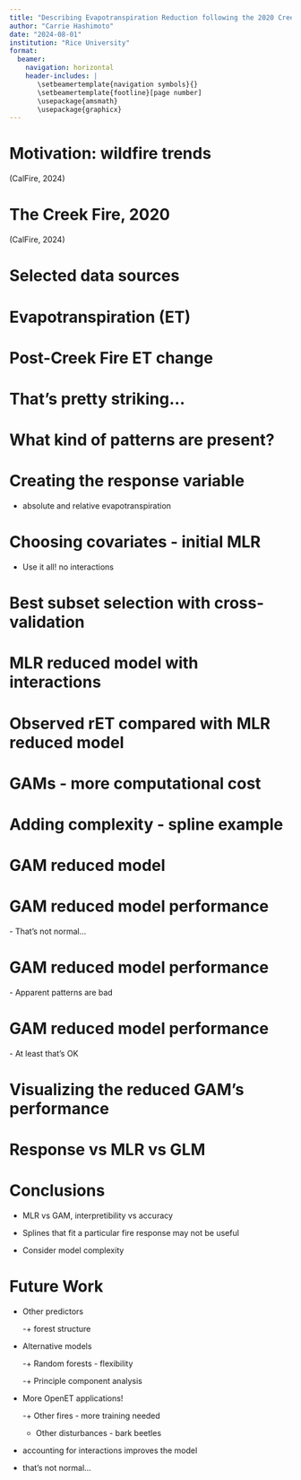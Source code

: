 ```yaml
---
title: "Describing Evapotranspiration Reduction following the 2020 Creek Fire in the southern Sierra Nevada"
author: "Carrie Hashimoto"
date: "2024-08-01"
institution: "Rice University"
format:
  beamer:
    navigation: horizontal
    header-includes: |
       \setbeamertemplate{navigation symbols}{}
       \setbeamertemplate{footline}[page number]
       \usepackage{amsmath}
       \usepackage{graphicx}
---
```


# Motivation: wildfire trends
<!-- introduction - motivation -->

\begin{minipage}{0.4\linewidth}
\scriptsize % Make the text smaller

\begin{itemize}
  \item Climate warming
  \begin{itemize}
    \item Longer fire season
    \item Hotter/drier summers
    \item Earlier snowmelt
  \end{itemize}
  \item Forest management and tree density
\end{itemize}

\end{minipage}
\hfill
\begin{minipage}{0.55\linewidth}
\includegraphics[width=\linewidth]{/Users/Carrie/Desktop/creekfire/Figures/calfire_incident_map.png}
\end{minipage}

\vspace{0.5em}
\small (CalFire, 2024)

<!-- introduction - background -->
# The Creek Fire, 2020

\begin{columns}[T] 
  \begin{column}{0.5\textwidth} 
    \vspace{0.5em}
    \scriptsize 
    \begin{itemize}
      \item 2020-09-04 through 2020-12-24
      \item 380,000 acres burned
    \end{itemize}
  \end{column}

  \begin{column}{0.5\textwidth} 
    \includegraphics[width=\linewidth]{/Users/Carrie/Desktop/creekfire/Figures/HUC12_plot.png}
  \end{column}
  
\end{columns}

\vspace{0.5em}
\small (CalFire, 2024)

<!-- introduction - data -->
# Selected data sources

\begin{minipage}{\linewidth}
\scriptsize 
\begin{itemize}
  \item OpenET: 30 m res aggregate of 6 models
\end{itemize}
\end{minipage}

\vspace{1em}

\begin{minipage}{\linewidth}
\includegraphics[width=\linewidth]{/Users/Carrie/Desktop/creekfire/Figures/ex_et_ts_plot.png}
\end{minipage}
<!-- - HLS: 30 m spectral data -->

<!--   + use to calculate NDVI and NBR -->

<!-- - SRTM: 2000 elevation -->

<!--   + derive slope, aspect, northness -->

<!-- - NLDAS: 12 km temperature -->

<!-- - TerraClimate: 4 km precipitation and soil moisture -->

# Evapotranspiration (ET)

\includegraphics[width=\linewidth]{/Users/Carrie/Desktop/creekfire/Figures/prefire_et_plot.png}


# Post-Creek Fire ET change

\includegraphics[width=\linewidth]{/Users/Carrie/Desktop/creekfire/Figures/postfire_et_plot.png}


# That's pretty striking...

\includegraphics[width=\linewidth]{/Users/Carrie/Desktop/creekfire/Figures/prefire_postfire_et_plots.png}


<!-- # Look at the difference! -->

<!-- \includegraphics[width=\linewidth]{/Users/Carrie/Desktop/creekfire/Figures/diff_et_plot.png} -->

# What kind of patterns are present?

\includegraphics[width=0.8\linewidth]{/Users/Carrie/Desktop/creekfire/Figures/diff_et_vs_dnbr.png}

# Creating the response variable

- absolute and relative evapotranspiration

\begin{align*}
aET &= (ET_{\text{burned,prefire}} - ET_{\text{burned,postfire}}) \\
    &\quad - (ET_{\text{control,prefire}} - ET_{\text{control,postfire}}) \\
rET &= \frac{aET}{ET_{\text{burned,prefire}}} \times 100 \%
\end{align*}

<!-- # methods 4 -->

<!-- # methods 5 -->

<!-- \includegraphics[width=0.8\linewidth]{/Users/Carrie/Desktop/creekfire/Figures/scatter_matrix.png} -->


# Choosing covariates - initial MLR

- Use it all! no interactions
\begin{align*}
\text{rET} &= \beta_0 + \beta_1 \cdot \text{pre-fire NDVI} + \beta_2 \cdot \text{dNBR} + \beta_3 \cdot \text{elevation}  \\
&\quad + \beta_4 \cdot \text{slope} + \beta_5 \cdot \text{aspect} \\
&\quad + \beta_6 \cdot \text{northness} + \beta_7 \cdot \text{latitude} \\
&\quad + \beta_8 \cdot \text{temperature} + \beta_9 \cdot \text{precipitation} + \epsilon \\
&\text{adjusted } R^2 = 0.5686 \\
\end{align*}

<!-- # Initial MLR -->

<!-- \includegraphics[width=\linewidth]{/Users/Carrie/Desktop/creekfire/Figures/response_fitted_values_lm_rET_plots.png} -->
<!-- \begin{minipage}{0.2\linewidth} -->
<!-- \scriptsize % Make the text smaller -->
<!-- \begin{align*} -->
<!-- \text{rET} &= \beta_0 + \beta_1 \cdot \text{pre-fire NDVI} + \beta_2 \cdot \text{dnbr} + \beta_3 \cdot \text{elevation}  \\ -->
<!-- &\quad + \beta_4 \cdot \text{slope} + \beta_5 \cdot \text{aspect} \\ -->
<!-- &\quad + \beta_6 \cdot \text{northness} + \beta_7 \cdot \text{latitude} \\ -->
<!-- &\quad + \beta_8 \cdot \text{temperature} + \beta_9 \cdot \text{precipitation} + \epsilon \\ -->
<!-- \text{adjusted } R^2 &= 0.5686 \\ -->
<!-- \end{align*} -->
<!-- \end{minipage} -->
<!-- \hfill -->
<!-- \begin{minipage}{0.75\linewidth} -->
<!-- \includegraphics[width=\linewidth]{/Users/Carrie/Desktop/creekfire/Figures/response_fitted_values_lm_rET_plots.png} -->
<!-- \end{minipage} -->
<!-- # MLR with allllll the interactions -->

<!-- \includegraphics[width=\linewidth]{/Users/Carrie/Desktop/creekfire/Figures/response_fitted_values_lm_rET_interaction_plots.png} -->

# Best subset selection with cross-validation

\includegraphics[width=\linewidth]{/Users/Carrie/Desktop/creekfire/Figures/lm_rET_cv.png}

# MLR reduced model with interactions

<!-- \begin{minipage}{0.2\linewidth} -->
<!-- \scriptsize % Make the text smaller -->
\begin{align*}
\text{rET} &= \beta_0 + \beta_1 \cdot \text{dNBR} + \beta_2 \cdot \text{latitude} \\
&\quad + \beta_3 \cdot \text{precipitation} + \beta_4 \cdot (\text{pre-fire NDVI} \cdot \text{dNBR}) \\
&\quad + \beta_5 \cdot (\text{elevation} \cdot \text{dNBR}) + \beta_6 \cdot (\text{latitude} \cdot \text{dNBR}) \\
&\quad + \beta_7 \cdot (\text{latitude} \cdot \text{precipitation}) + \epsilon \\
&\text{adjusted } R^2 = 0.6261 \\
\end{align*}
<!-- \end{minipage} -->
<!-- \hfill -->

# Observed rET compared with MLR reduced model
<!-- \begin{minipage}{0.75\linewidth} -->
\includegraphics[width=\linewidth]{/Users/Carrie/Desktop/creekfire/Figures/response_fitted_values_lm_rET_interaction_reduced_plots.png}
<!-- \end{minipage} -->

# GAMs - more computational cost

<!-- \begin{minipage}{0.2\linewidth} -->
<!-- \scriptsize % Make the text smaller -->
\begin{align*}
\text{rET} &= \beta_0 + s_1(\text{pre-fire NDVI}) + s_2(\text{dNBR}) \\
&\quad + s_3(\text{elevation}) + s_4(\text{slope}) \\
&\quad + s_5(\text{aspect}) + s_6(\text{northness})\\
&\quad + s_7(\text{latitude}) + s_8(\text{temperature}) \\
&\quad + s_9(\text{precipitation}) + \epsilon \\
&\text{adjusted } R^2 = 0.675 \\
\end{align*}

# Adding complexity - spline example 

\includegraphics[width=0.7\linewidth]{/Users/Carrie/Desktop/creekfire/Figures/example_spline2.png}

<!-- \end{minipage} -->
<!-- \hfill -->

<!-- # Initial GAM -->
<!-- <!-- \begin{minipage}{0.75\linewidth} --> 
<!-- \includegraphics[width=\linewidth]{/Users/Carrie/Desktop/creekfire/Figures/response_fitted_values_bam_rET_plots.png} -->
<!-- \end{minipage} -->

# GAM reduced model
<!-- \begin{minipage}{0.2\linewidth} -->
<!-- \scriptsize % Make the text smaller -->
\begin{align*}
\text{rET} &= \beta_0 + s_1(\text{dnbr}) + s_2(\text{lat}) + s_3(\text{precip}) \\
&\quad + te(\text{pre-fire NDVI}, \text{dNBR}) \\
&\quad + te(\text{elevation}, \text{dNBR}) \\
&\quad + te(\text{latitude}, \text{dNBR}) \\
&\quad + te(\text{latitude}, \text{precipitation}) + \epsilon \\
&\text{adjusted } R^2 = 0.695 \\
\end{align*}
<!-- \end{minipage} -->
<!-- \hfill -->

# GAM reduced model performance
\includegraphics[width=\linewidth]{/Users/Carrie/Desktop/creekfire/Figures/bam_rET_interaction_reduced_qq.png}
- That's not normal...

# GAM reduced model performance
\includegraphics[width=\linewidth]{/Users/Carrie/Desktop/creekfire/Figures/bam_rET_interaction_reduced_resids.png}
- Apparent patterns are bad

# GAM reduced model performance
\includegraphics[width=\linewidth]{/Users/Carrie/Desktop/creekfire/Figures/bam_rET_interaction_reduced_fitted_response.png}
- At least that's OK

# Visualizing the reduced GAM's performance
<!-- \begin{minipage}{0.75\linewidth} -->
\includegraphics[width=\linewidth]{/Users/Carrie/Desktop/creekfire/Figures/response_fitted_values_bam_rET_interaction_plots.png}
<!-- \end{minipage} -->

<!-- # Performance metrics -->

<!-- # Results: rET MLR with interaction -->

<!-- \begin{columns}[t] -->
<!--   \begin{column}{0.5\textwidth} -->
<!--     \includegraphics[width=\linewidth]{/Users/Carrie/Desktop/creekfire/Figures/lm_rET_regfit_adjr2.png} -->
<!--   \end{column} -->
<!--   \begin{column}{0.5\textwidth} -->
<!--     \includegraphics[width=\linewidth]{/Users/Carrie/Desktop/creekfire/Figures/lm_rET_cv_errors.png} -->
<!--   \end{column} -->
<!-- \end{columns} -->




<!-- # Results: rET MLR with interaction -->
<!-- \includegraphics[width=0.8\linewidth]{/Users/Carrie/Desktop/creekfire/Figures/lm_rET_16_summary1.png} -->

<!-- # Results: rET MLR with interaction -->

<!-- \includegraphics[width=0.8\linewidth]{/Users/Carrie/Desktop/creekfire/Figures/lm_rET_regfit_summary.png} -->

<!-- \begin{columns}[T] % [T] aligns content at the top of the columns -->
<!--   \begin{column}{0.5\textwidth} -->
<!--     \includegraphics[width=0.9\linewidth]{/Users/Carrie/Desktop/creekfire/Figures/plot1.png} \\ % Adjust width to fit -->
<!--     \includegraphics[width=0.9\linewidth]{/Users/Carrie/Desktop/creekfire/Figures/plot2.png} -->
<!--   \end{column} -->
<!--   \begin{column}{0.5\textwidth} -->
<!--     \includegraphics[width=0.9\linewidth]{/Users/Carrie/Desktop/creekfire/Figures/plot3.png} \\ % Adjust width to fit -->
<!--     \includegraphics[width=0.9\linewidth]{/Users/Carrie/Desktop/creekfire/Figures/plot4.png} -->
<!--   \end{column} -->
<!-- \end{columns} -->

# Response vs MLR vs GLM

\includegraphics[width=\linewidth]{/Users/Carrie/Desktop/creekfire/Figures/final_comparison_plots.png}

# Conclusions

- MLR vs GAM, interpretibility vs accuracy

- Splines that fit a particular fire response may not be useful

- Consider model complexity

# Future Work

- Other predictors

  -+ forest structure

- Alternative models

  -+ Random forests - flexibility
  
  -+ Principle component analysis

- More OpenET applications!

  -+ Other fires - more training needed

  + Other disturbances - bark beetles

<!-- -- Other predictors -->

<!-- - Burn severity -->

<!-- -- Alternative link functions -->

<!-- - Higher res. precip, temp, soil moisture -->


- accounting for interactions improves the model

- that's not normal...
